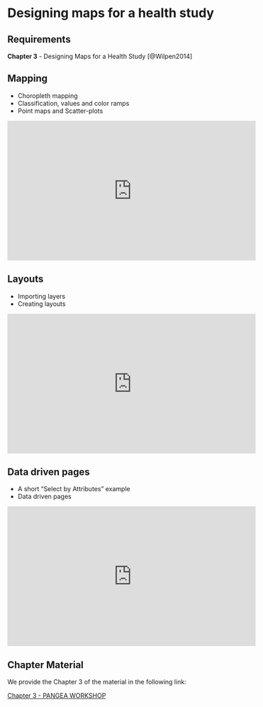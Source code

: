 # Designing maps for a health study {#week3}

## Requirements

**Chapter 3** - Designing Maps for a Health Study [@Wilpen2014]

## Mapping

+ Choropleth mapping
+ Classification, values and color ramps
+ Point maps and Scatter-plots 

<iframe width="560" height="315" src="https://www.youtube.com/embed/QcUjA2fA0ds" frameborder="0" allow="accelerometer; autoplay; encrypted-media; gyroscope; picture-in-picture" allowfullscreen></iframe>

## Layouts

+ Importing layers
+ Creating layouts

<iframe width="560" height="315" src="https://www.youtube.com/embed/bLQ4OvLxIqo" frameborder="0" allow="accelerometer; autoplay; encrypted-media; gyroscope; picture-in-picture" allowfullscreen></iframe>

## Data driven pages

+ A short "Select by Attributes" example
+ Data driven pages

<iframe width="560" height="315" src="https://www.youtube.com/embed/u3wP80rzPPs" frameborder="0" allow="accelerometer; autoplay; encrypted-media; gyroscope; picture-in-picture" allowfullscreen></iframe>

## Chapter Material

We provide the Chapter 3 of the material in the following link:

[Chapter 3 - PANGEA WORKSHOP](https://drive.google.com/drive/folders/1b8WhQxfeVGMzPEiqvos3VDwCV6yVm9Lc?usp=sharing)